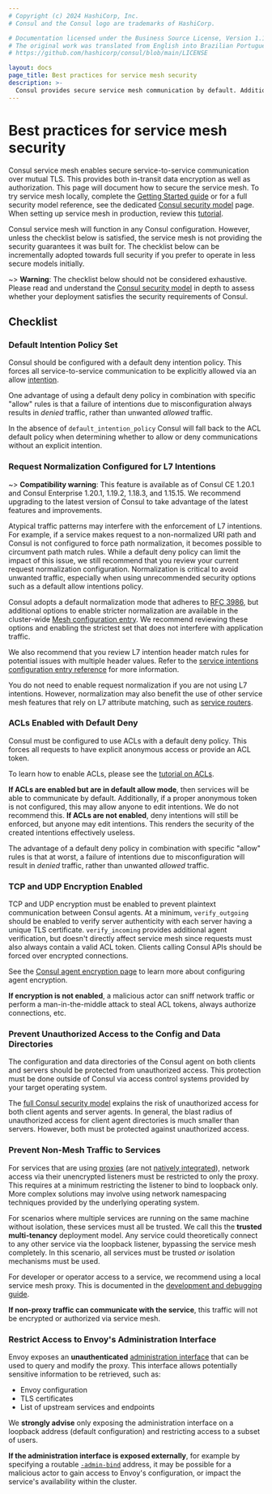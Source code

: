 ```yaml
---
# Copyright (c) 2024 HashiCorp, Inc.
# Consul and the Consul logo are trademarks of HashiCorp.

# Documentation licensed under the Business Source License, Version 1.1.
# The original work was translated from English into Brazilian Portuguese.
# https://github.com/hashicorp/consul/blob/main/LICENSE

layout: docs
page_title: Best practices for service mesh security
description: >-
  Consul provides secure service mesh communication by default. Additional configuration can improve network security by preventing unauthorized access and traffic sniffing. Review security considerations, our recommendations, and best practices.
---
```


# Best practices for service mesh security

Consul service mesh enables secure service-to-service communication over mutual TLS. This
provides both in-transit data encryption as well as authorization. This page
will document how to secure the service mesh. To try service mesh locally, complete the
[Getting Started guide](/consul/tutorials/kubernetes-deploy/service-mesh?utm_source=docs) or for a full security model reference,
see the dedicated [Consul security model](/consul/docs/secure) page. When
setting up service mesh in production, review this [tutorial](/consul/tutorials/developer-mesh/service-mesh-production-checklist?utm_source=consul.io&utm_medium=docs).

Consul service mesh will function in any Consul configuration. However, unless the checklist
below is satisfied, the service mesh is not providing the security guarantees it was
built for. The checklist below can be incrementally adopted towards full
security if you prefer to operate in less secure models initially.

~> **Warning**: The checklist below should not be considered exhaustive. Please
read and understand the [Consul security model](/consul/docs/secure)
in depth to assess whether your deployment satisfies the security requirements
of Consul.

## Checklist

### Default Intention Policy Set

Consul should be configured with a default deny intention policy. This forces
all service-to-service communication to be explicitly
allowed via an allow [intention](/consul/docs/secure-mesh/intention).

One advantage of using a default deny policy in combination with specific "allow" rules
is that a failure of intentions due to misconfiguration always results in
_denied_ traffic, rather than unwanted _allowed_ traffic.

In the absence of `default_intention_policy` Consul will fall back to the ACL
default policy when determining whether to allow or deny communications without
an explicit intention.

### Request Normalization Configured for L7 Intentions

~> **Compatibility warning**: This feature is available as of Consul CE 1.20.1 and Consul Enterprise 1.20.1, 1.19.2, 1.18.3, and 1.15.15. We recommend upgrading to the latest version of Consul to take advantage of the latest features and improvements.

Atypical traffic patterns may interfere with the enforcement of L7 intentions. For
example, if a service makes request to a non-normalized URI path and Consul is not
configured to force path normalization, it becomes possible to circumvent path match rules. While a
default deny policy can limit the impact of this issue, we still recommend
that you review your current request normalization configuration. Normalization is critical to avoid unwanted
traffic, especially when using unrecommended security options such as a default allow intentions policy.

Consul adopts a default normalization mode that adheres to [RFC 3986](
https://tools.ietf.org/html/rfc3986#section-6), but additional options to enable stricter
normalization are available in the cluster-wide [Mesh configuration entry](
/consul/docs/reference/config-entry/mesh). We recommend reviewing these options and
enabling the strictest set that does not interfere with application traffic.

We also recommend that you review L7 intention header match rules for potential
issues with multiple header values. Refer to the [service intentions
configuration entry reference](/consul/docs/reference/config-entry/service-intentions#spec-sources-permissions-http-header)
for more information.

You do not need to enable request normalization if you are not using L7 intentions.
However, normalization may also benefit the use of other service mesh features that
rely on L7 attribute matching, such as [service routers](/consul/docs/connect/manage-traffic#routing).

### ACLs Enabled with Default Deny

Consul must be configured to use ACLs with a default deny policy. This forces
all requests to have explicit anonymous access or provide an ACL token.

To learn how to enable ACLs, please see the
[tutorial on ACLs](/consul/tutorials/security/access-control-setup-production).

**If ACLs are enabled but are in default allow mode**, then services will be
able to communicate by default. Additionally, if a proper anonymous token
is not configured, this may allow anyone to edit intentions. We do not recommend
this. **If ACLs are not enabled**, deny intentions will still be enforced, but anyone
may edit intentions. This renders the security of the created intentions
effectively useless.

The advantage of a default deny policy in combination with specific "allow" rules
is that at worst, a failure of intentions due to misconfiguration will result in
_denied_ traffic, rather than unwanted _allowed_ traffic.

### TCP and UDP Encryption Enabled

TCP and UDP encryption must be enabled to prevent plaintext communication
between Consul agents. At a minimum, `verify_outgoing` should be enabled
to verify server authenticity with each server having a unique TLS certificate.
`verify_incoming` provides additional agent verification, but doesn't directly
affect service mesh since requests must also always contain a valid ACL token.
Clients calling Consul APIs should be forced over encrypted connections.

See the [Consul agent encryption page](/consul/docs/secure/encryption) to
learn more about configuring agent encryption.

**If encryption is not enabled**, a malicious actor can sniff network
traffic or perform a man-in-the-middle attack to steal ACL tokens, always
authorize connections, etc.

### Prevent Unauthorized Access to the Config and Data Directories

The configuration and data directories of the Consul agent on both
clients and servers should be protected from unauthorized access. This
protection must be done outside of Consul via access control systems provided
by your target operating system.

The [full Consul security model](/consul/docs/secure) explains the
risk of unauthorized access for both client agents and server agents. In
general, the blast radius of unauthorized access for client agent directories
is much smaller than servers. However, both must be protected against
unauthorized access.

### Prevent Non-Mesh Traffic to Services

For services that are using
[proxies](/consul/docs/connect/proxy)
(are not [natively integrated](/consul/docs/automate/native)),
network access via their unencrypted listeners must be restricted
to only the proxy. This requires at a minimum restricting the listener
to bind to loopback only. More complex solutions may involve using
network namespacing techniques provided by the underlying operating system.

For scenarios where multiple services are running on the same machine
without isolation, these services must all be trusted. We call this the
**trusted multi-tenancy** deployment model. Any service could theoretically
connect to any other service via the loopback listener, bypassing the service mesh
completely. In this scenario, all services must be trusted _or_ isolation
mechanisms must be used.

For developer or operator access to a service, we recommend
using a local service mesh proxy. This is documented in the
[development and debugging guide](/consul/docs/troubleshoot/mesh).

**If non-proxy traffic can communicate with the service**, this traffic
will not be encrypted or authorized via service mesh.

### Restrict Access to Envoy's Administration Interface

Envoy exposes an **unauthenticated**
[administration interface](https://www.envoyproxy.io/docs/envoy/latest/operations/admin)
that can be used to query and modify the proxy. This interface
allows potentially sensitive information to be retrieved, such as:

* Envoy configuration
* TLS certificates
* List of upstream services and endpoints

We **strongly advise** only exposing the administration interface on a loopback
address (default configuration) and restricting access to a subset of users.

**If the administration interface is exposed externally**, for
example by specifying a routable [`-admin-bind`](/consul/commands/connect/envoy#admin-bind)
address, it may be possible for a malicious actor to gain access to Envoy's
configuration, or impact the service's availability within the cluster.
